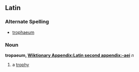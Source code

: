 ==Latin==
===Alternate Spelling===
*[[trophaeum]]
===Noun===
'''tropaeum, [[Wiktionary Appendix:Latin second appendix:-aei]]''' ''n''

#a [[trophy]]